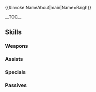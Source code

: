 {{#invoke:NameAbout|main|Name=Raigh}}{{HeroPage Tabs|{{PAGENAME}}}}
{{Hero Infobox
|Name=Raigh
|Title=Dark Child
|GrowthModifier= None
|WeaponType=Red Tome
|Origin=Fire Emblem: The Binding Blade
|Gender=Male
|MoveType=Infantry
|actorEN=Sam Regal
|actorJP=藤原夏海
|artist=日向悠二
|releaseDate = February 2, 2017
|poolDate = February 2, 2017
|randomStartTime=2017-02-02T07:00:00Z
|poolRarities=3,4
|TagID=レイ
|InternalID=4
|Properties=prologue
|cv1=5
|cv2=300200
|description=Wielder of dark magic. A scornful loner with a troubled past as an orphan. Appears in Fire Emblem: The Binding Blade.
}}

__TOC__

{{Stats Page|Hero={{BASEPAGENAME}}|lowestHeroRarity=2
|Lv1HP=17|Lv1ATK=8|Lv1SPD=7|Lv1DEF=5|Lv1RES=7
|GRHP=45|GRATK=55|GRSPD=50|GRDEF=40|GRRES=50
}}

== Skills ==

===Weapons===
{{Weapons Table
|weapon1=Flux
|weapon1Default=1
|weapon1Unlock=1
|weapon2=Ruin
|weapon2Default=3
|weapon2Unlock=2
|weapon3=Rauðrwolf
|weapon3Default=4
|weapon3Unlock=3
|weapon4=Rauðrwolf+
|weapon4Default=5
|weapon4Unlock=5
|weapon5=Hermit's Tome
|weapon5Unlock=5
}}

===Assists===
{{Assists Table
|assist1=Rally Attack
|assist1Default=4
|assist1Unlock=3
}}

===Specials===
{{Specials Table
}}
===Passives===
{{Passives Table
|passiveA1=HP +3
|passiveA2=HP +4
|passiveA3=HP +5
|passiveA1Unlock=3
|passiveA2Unlock=4
|passiveA3Unlock=5
|passiveB1=Seal Res 1
|passiveB2=Seal Res 2
|passiveB3=Seal Res 3
|passiveB1Unlock=1
|passiveB2Unlock=2
|passiveB3Unlock=4
}}

{{Heroes Navbox}}